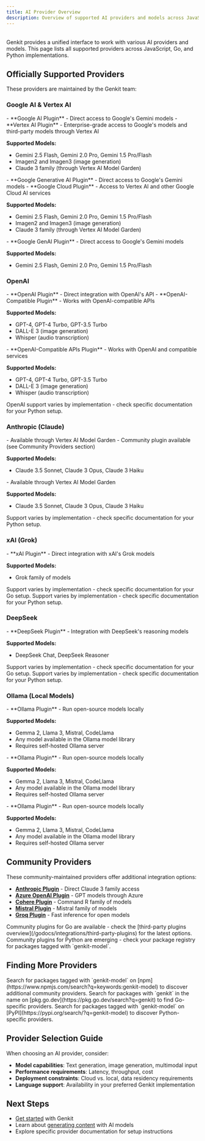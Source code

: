 ```yaml
---
title: AI Provider Overview
description: Overview of supported AI providers and models across JavaScript, Go, and Python implementations of Genkit.
---
```



<div style="display: flex; justify-content: space-between; align-items: center; gap: 1rem; margin: 1rem 0 1rem 0;">
  <LanguageSelector />
  <CopyMarkdownButton />
</div>

Genkit provides a unified interface to work with various AI providers and models. This page lists all supported providers across JavaScript, Go, and Python implementations.

## Officially Supported Providers

These providers are maintained by the Genkit team:

### Google AI & Vertex AI

<LanguageContent lang="js">
- **Google AI Plugin** - Direct access to Google's Gemini models
- **Vertex AI Plugin** - Enterprise-grade access to Google's models and third-party models through Vertex AI

**Supported Models:**
- Gemini 2.5 Flash, Gemini 2.0 Pro, Gemini 1.5 Pro/Flash
- Imagen2 and Imagen3 (image generation)
- Claude 3 family (through Vertex AI Model Garden)
</LanguageContent>

<LanguageContent lang="go">
- **Google Generative AI Plugin** - Direct access to Google's Gemini models
- **Google Cloud Plugin** - Access to Vertex AI and other Google Cloud AI services

**Supported Models:**
- Gemini 2.5 Flash, Gemini 2.0 Pro, Gemini 1.5 Pro/Flash
- Imagen2 and Imagen3 (image generation)
- Claude 3 family (through Vertex AI Model Garden)
</LanguageContent>

<LanguageContent lang="python">
- **Google GenAI Plugin** - Direct access to Google's Gemini models

**Supported Models:**
- Gemini 2.5 Flash, Gemini 2.0 Pro, Gemini 1.5 Pro/Flash
</LanguageContent>

### OpenAI

<LanguageContent lang="js">
- **OpenAI Plugin** - Direct integration with OpenAI's API
- **OpenAI-Compatible Plugin** - Works with OpenAI-compatible APIs

**Supported Models:**
- GPT-4, GPT-4 Turbo, GPT-3.5 Turbo
- DALL-E 3 (image generation)
- Whisper (audio transcription)
</LanguageContent>

<LanguageContent lang="go">
- **OpenAI-Compatible APIs Plugin** - Works with OpenAI and compatible services

**Supported Models:**
- GPT-4, GPT-4 Turbo, GPT-3.5 Turbo
- DALL-E 3 (image generation)
- Whisper (audio transcription)
</LanguageContent>

<LanguageContent lang="python">
OpenAI support varies by implementation - check specific documentation for your Python setup.
</LanguageContent>

### Anthropic (Claude)

<LanguageContent lang="js">
- Available through Vertex AI Model Garden
- Community plugin available (see Community Providers section)

**Supported Models:**
- Claude 3.5 Sonnet, Claude 3 Opus, Claude 3 Haiku
</LanguageContent>

<LanguageContent lang="go">
- Available through Vertex AI Model Garden

**Supported Models:**
- Claude 3.5 Sonnet, Claude 3 Opus, Claude 3 Haiku
</LanguageContent>

<LanguageContent lang="python">
Support varies by implementation - check specific documentation for your Python setup.
</LanguageContent>

### xAI (Grok)

<LanguageContent lang="js">
- **xAI Plugin** - Direct integration with xAI's Grok models

**Supported Models:**
- Grok family of models
</LanguageContent>

<LanguageContent lang="go">
Support varies by implementation - check specific documentation for your Go setup.
</LanguageContent>

<LanguageContent lang="python">
Support varies by implementation - check specific documentation for your Python setup.
</LanguageContent>

### DeepSeek

<LanguageContent lang="js">
- **DeepSeek Plugin** - Integration with DeepSeek's reasoning models

**Supported Models:**
- DeepSeek Chat, DeepSeek Reasoner
</LanguageContent>

<LanguageContent lang="go">
Support varies by implementation - check specific documentation for your Go setup.
</LanguageContent>

<LanguageContent lang="python">
Support varies by implementation - check specific documentation for your Python setup.
</LanguageContent>

### Ollama (Local Models)

<LanguageContent lang="js">
- **Ollama Plugin** - Run open-source models locally

**Supported Models:**
- Gemma 2, Llama 3, Mistral, CodeLlama
- Any model available in the Ollama model library
- Requires self-hosted Ollama server
</LanguageContent>

<LanguageContent lang="go">
- **Ollama Plugin** - Run open-source models locally

**Supported Models:**
- Gemma 2, Llama 3, Mistral, CodeLlama
- Any model available in the Ollama model library
- Requires self-hosted Ollama server
</LanguageContent>

<LanguageContent lang="python">
- **Ollama Plugin** - Run open-source models locally

**Supported Models:**
- Gemma 2, Llama 3, Mistral, CodeLlama
- Any model available in the Ollama model library
- Requires self-hosted Ollama server
</LanguageContent>

## Community Providers

<LanguageContent lang="js">
These community-maintained providers offer additional integration options:

- **[Anthropic Plugin](https://thefireco.github.io/genkit-pluginsdocs/integrations/genkitx-anthropic)** - Direct Claude 3 family access
- **[Azure OpenAI Plugin](https://thefireco.github.io/genkit-pluginsdocs/integrations/genkitx-azure-openai)** - GPT models through Azure
- **[Cohere Plugin](https://thefireco.github.io/genkit-pluginsdocs/integrations/genkitx-cohere)** - Command R family of models
- **[Mistral Plugin](https://thefireco.github.io/genkit-pluginsdocs/integrations/genkitx-mistral)** - Mistral family of models
- **[Groq Plugin](https://thefireco.github.io/genkit-pluginsdocs/integrations/genkitx-groq)** - Fast inference for open models
</LanguageContent>

<LanguageContent lang="go">
Community plugins for Go are available - check the [third-party plugins overview](/godocs/integrations/third-party-plugins) for the latest options.
</LanguageContent>

<LanguageContent lang="python">
Community plugins for Python are emerging - check your package registry for packages tagged with `genkit-model`.
</LanguageContent>

## Finding More Providers

<LanguageContent lang="js">
Search for packages tagged with `genkit-model` on [npm](https://www.npmjs.com/search?q=keywords:genkit-model) to discover additional community providers.
</LanguageContent>

<LanguageContent lang="go">
Search for packages with `genkit` in the name on [pkg.go.dev](https://pkg.go.dev/search?q=genkit) to find Go-specific providers.
</LanguageContent>

<LanguageContent lang="python">
Search for packages tagged with `genkit-model` on [PyPI](https://pypi.org/search/?q=genkit-model) to discover Python-specific providers.
</LanguageContent>

## Provider Selection Guide

When choosing an AI provider, consider:

- **Model capabilities**: Text generation, image generation, multimodal input
- **Performance requirements**: Latency, throughput, cost
- **Deployment constraints**: Cloud vs. local, data residency requirements
- **Language support**: Availability in your preferred Genkit implementation

## Next Steps

- [Get started](/docs/get-started) with Genkit
- Learn about [generating content](/docs/models) with AI models
- Explore specific provider documentation for setup instructions
